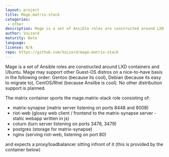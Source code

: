 ```yaml
---
layout: project
title: Mage.matrix-stack
categories: 
 - other
description: Mage is a set of Ansible roles are constructed around LXD containers and Ubuntu
author: Vaizard
maturity: Beta
language: 
license: N/A
repo: https://github.com/Vaizard/mage-matrix-stack
---
```


Mage is a set of Ansible roles are constructed around LXD containers and Ubuntu. Mage may support other Guest-OS distros on a nice-to-have basis in the following order: Gentoo (because its cool), Debian (because its easy to migrate to), CentOS/Rhel (because Ansilbe is cool). No other distribution support is planned.

The matrix container sports the mage.matrix-stack role consisting of:

* matrix-synapse (matrix server listening on ports 8448 and 8008)
* riot-web (glossy web client / frontend to the matrix-synapse server - static webapp written in js)
* coturn (turn server listening on ports 3478, 3479)
* postgres (storage for matrix-synapse)
* nginx (serving riot-web, listening on port 80)

and expects a proxy/loadbalancer sitting infront of it (this is provided by the container below)


